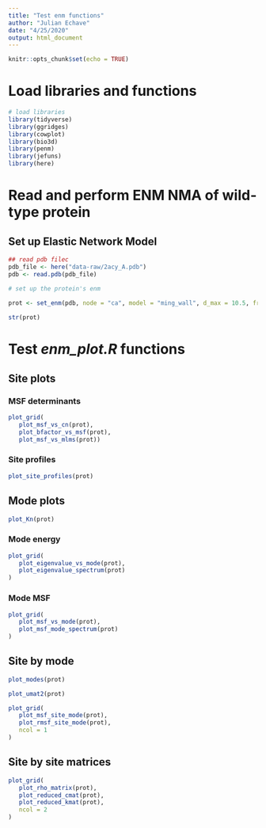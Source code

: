 ```yaml
---
title: "Test enm functions"
author: "Julian Echave"
date: "4/25/2020"
output: html_document
---
```


```r
knitr::opts_chunk$set(echo = TRUE)
```
# Load libraries and functions

```r
# load libraries
library(tidyverse)
library(ggridges)
library(cowplot)
library(bio3d)
library(penm)
library(jefuns)
library(here)

```


# Read and perform ENM NMA of wild-type protein


## Set up Elastic Network Model

```r
## read pdb filec
pdb_file <- here("data-raw/2acy_A.pdb")
pdb <- read.pdb(pdb_file)

# set up the protein's enm

prot <- set_enm(pdb, node = "ca", model = "ming_wall", d_max = 10.5, frustrated = FALSE)
                
str(prot)
```

# Test *enm_plot.R* functions

## Site plots

### MSF determinants

```r
plot_grid(
   plot_msf_vs_cn(prot),
   plot_bfactor_vs_msf(prot),
   plot_msf_vs_mlms(prot))
```


### Site profiles

```r
plot_site_profiles(prot)
```

## Mode plots

```r
plot_Kn(prot)
```

### Mode energy

```r
plot_grid(
   plot_eigenvalue_vs_mode(prot),
   plot_eigenvalue_spectrum(prot)
)
```
### Mode MSF

```r
plot_grid(
   plot_msf_vs_mode(prot),
   plot_msf_mode_spectrum(prot)
)
```


##  Site by mode 

```r
plot_modes(prot)
```

```r
plot_umat2(prot)
```
```r
plot_grid(
   plot_msf_site_mode(prot),
   plot_rmsf_site_mode(prot),
   ncol = 1
)
```

## Site by site matrices

```r
plot_grid(
   plot_rho_matrix(prot),
   plot_reduced_cmat(prot),
   plot_reduced_kmat(prot),
   ncol = 2
)


```

